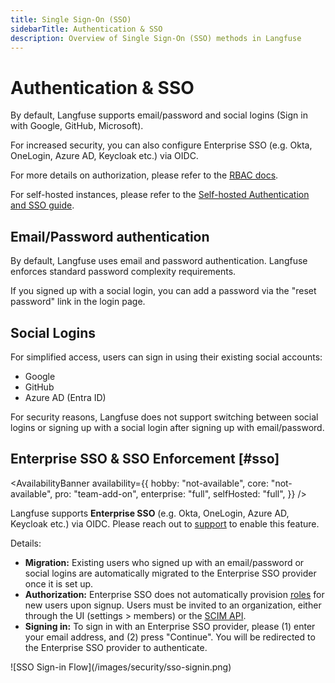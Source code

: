 ```yaml
---
title: Single Sign-On (SSO)
sidebarTitle: Authentication & SSO
description: Overview of Single Sign-On (SSO) methods in Langfuse
---
```


# Authentication & SSO

By default, Langfuse supports email/password and social logins (Sign in with Google, GitHub, Microsoft).

For increased security, you can also configure Enterprise SSO (e.g. Okta, OneLogin, Azure AD, Keycloak etc.) via OIDC.

<Callout type="info">

For more details on authorization, please refer to the [RBAC docs](/docs/administration/rbac).

</Callout>

<Callout type="info">

For self-hosted instances, please refer to the [Self-hosted Authentication and SSO guide](/self-hosting/security/authentication-and-sso).

</Callout>

## Email/Password authentication

By default, Langfuse uses email and password authentication. Langfuse enforces standard password complexity requirements.

If you signed up with a social login, you can add a password via the "reset password" link in the login page.

## Social Logins

For simplified access, users can sign in using their existing social accounts:

- Google
- GitHub
- Azure AD (Entra ID)

For security reasons, Langfuse does not support switching between social logins or signing up with a social login after signing up with email/password.

## Enterprise SSO & SSO Enforcement [#sso]

<AvailabilityBanner
  availability={{
    hobby: "not-available",
    core: "not-available",
    pro: "team-add-on",
    enterprise: "full",
    selfHosted: "full",
  }}
/>

Langfuse supports **Enterprise SSO** (e.g. Okta, OneLogin, Azure AD, Keycloak etc.) via OIDC. Please reach out to [support](/support) to enable this feature.

Details:

- **Migration:** Existing users who signed up with an email/password or social logins are automatically migrated to the Enterprise SSO provider once it is set up.
- **Authorization:** Enterprise SSO does not automatically provision [roles](/docs/administration/rbac) for new users upon signup. Users must be invited to an organization, either through the UI (settings > members) or the [SCIM API](/docs/administration/scim-and-org-api).
- **Signing in:** To sign in with an Enterprise SSO provider, please (1) enter your email address, and (2) press "Continue". You will be redirected to the Enterprise SSO provider to authenticate.

<Frame className="max-w-lg">
  ![SSO Sign-in Flow](/images/security/sso-signin.png)
</Frame>
